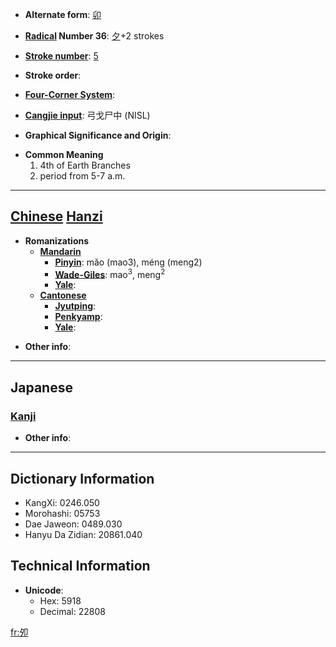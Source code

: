 * '''Alternate form''': [[卯]]

* '''[[Wiktionary:Chinese radical index| Radical]] Number 36''': [[Wiktionary:Chinese radical index 夕|夕]]+2 strokes

* '''[[Wiktionary:Chinese total strokes index|Stroke number]]''': [[Wiktionary:Chinese total strokes index 5|5]]

* '''Stroke order''': 

* '''[[Wiktionary:Chinese four corner index|Four-Corner System]]''': 

* '''[[Wiktionary:Chinese Cangjie index|Cangjie input]]''': 弓戈尸中 (NISL)

* '''Graphical Significance and Origin''': 

* '''Common Meaning'''
*#4th of Earth Branches
*# period from 5-7 a.m.


----

== [[Chinese]] [[Hanzi]] ==

* '''Romanizations'''
** '''[[Mandarin]]'''
*** '''[[Pinyin]]''': mǎo (mao3), méng (meng2)
*** '''[[Wade-Giles]]''': mao<sup>3</sup>, meng<sup>2</sup>
*** '''[[Yale]]''': 
** '''[[Cantonese]]'''
*** '''[[Jyutping]]''':
*** '''[[Penkyamp]]''': 
*** '''[[Yale]]''': 

* '''Other info''': 

----

==Japanese==
===[[Kanji]]===
{{kanji|on readings=[[ぼう]] (bō)
|kun readings=[[う]] (u)
}}

* '''Other info''':  

----

== Dictionary Information ==

* KangXi: 0246.050
* Morohashi: 05753
* Dae Jaweon: 0489.030
* Hanyu Da Zidian: 20861.040

== Technical Information ==

* '''Unicode''':
** Hex: 5918
** Decimal: 22808

[[fr:夘]]